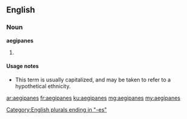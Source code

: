 ==English==

===Noun===
'''aegipanes'''

# {{context|rare|lang=en}} {{plural of|aegipan}}

====Usage notes====
* This term is usually capitalized, and may be taken to refer to a hypothetical ethnicity.

[[Category:English plurals ending in "-es"]]

[[ar:aegipanes]]
[[fr:aegipanes]]
[[ku:aegipanes]]
[[mg:aegipanes]]
[[my:aegipanes]]